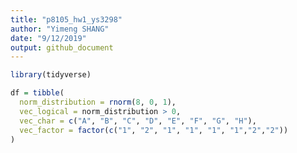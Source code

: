 ```yaml
---
title: "p8105_hw1_ys3298"
author: "Yimeng SHANG"
date: "9/12/2019"
output: github_document
---
```


```r
library(tidyverse)

df = tibble(
  norm_distribution = rnorm(8, 0, 1),
  vec_logical = norm_distribution > 0,
  vec_char = c("A", "B", "C", "D", "E", "F", "G", "H"),
  vec_factor = factor(c("1", "2", "1", "1", "1", "1","2","2"))
)

```



